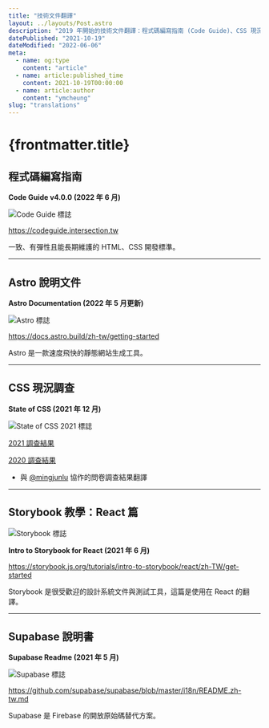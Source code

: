 ```yaml
---
title: "技術文件翻譯"
layout: ../layouts/Post.astro
description: "2019 年開始的技術文件翻譯：程式碼編寫指南 (Code Guide)、CSS 現況調查 (2019-2022)、Astro 說明文件、Storybook 教學與 Supabase 說明書。"
datePublished: "2021-10-19"
dateModified: "2022-06-06"
meta:
  - name: og:type
    content: "article"
  - name: article:published_time
    content: 2021-10-19T00:00:00
  - name: article:author
    content: "ymcheung"
slug: "translations"
---
```

# {frontmatter.title}

## 程式碼編寫指南

**Code Guide v4.0.0 (2022 年 6 月)**

![Code Guide 標誌](/images/translations/codeguide.webp)

https://codeguide.intersection.tw

一致、有彈性且能長期維護的 HTML、CSS 開發標準。

---

## Astro 說明文件

**Astro Documentation (2022 年 5 月更新)**

![Astro 標誌](/images/translations/astro.webp)

https://docs.astro.build/zh-tw/getting-started

Astro 是一款速度飛快的靜態網站生成工具。

---

## CSS 現況調查

**State of CSS (2021 年 12 月)**

![State of CSS 2021 標誌](/images/translations/stateofcss.webp)

[2021 調查結果](https://2021.stateofcss.com/zh-Hant)

[2020 調查結果](https://2020.stateofcss.com/zh-Hant)

- 與 [@mingjunlu](https://github.com/mingjunlu) 協作的問卷調查結果翻譯

---

## Storybook 教學：React 篇

![Storybook 標誌](/images/translations/storybook.webp)

**Intro to Storybook for React (2021 年 6 月)**

https://storybook.js.org/tutorials/intro-to-storybook/react/zh-TW/get-started

Storybook 是很受歡迎的設計系統文件與測試工具，這篇是使用在 React 的翻譯。

---

## Supabase 說明書

**Supabase Readme (2021 年 5 月)**

![Supabase 標誌](/images/translations/supabase.webp)

https://github.com/supabase/supabase/blob/master/i18n/README.zh-tw.md

Supabase 是 Firebase 的開放原始碼替代方案。
